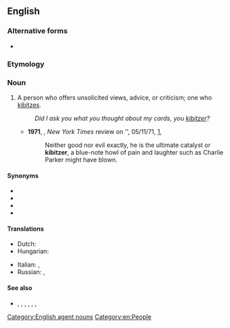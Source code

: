 ==English==

===Alternative forms===
* {{l|en|kibbitzer}}

===Etymology===
{{suffix|en|kibitz|er|id2=agent noun}}

===Noun===
{{en-noun}}

# A person who offers unsolicited views, advice, or criticism; one who [[kibitz]]es.
#: ''Did I ask you what you thought about my cards, you [[kibitzer]]?''
#* '''1971''', {{w|John Updike}}, ''New York Times'' review on '{{w|Rabbit Redux}}', 05/11/71, [http://www.nytimes.com/1971/11/05/books/updike-rabbit.html],
#*: Neither good nor evil exactly, he is the ultimate catalyst or '''kibitzer''', a blue-note howl of pain and laughter such as Charlie Parker might have blown.

====Synonyms====
* {{l|en|meddler}}
* {{l|en|busybody}}
* {{l|en|marplot}}
* {{l|en|nosey parker}}

====Translations====
{{trans-top|meddlesome person who tells others what to do}}
* Dutch: {{t|nl|[[bazig]] [[persoon]]|n}}
* Hungarian: {{t+|hu|kibic}}
{{trans-mid}}
* Italian: {{t+|it|ficcanaso}}, {{t+|it|impiccione}}
* Russian: {{t+|ru|надое́да|m|f}} {{qualifier|gadfly}}, {{t|ru|непро́шеный зри́тель}}
{{trans-bottom}}

====See also====
* {{l|en|gatecrasher}}, {{l|en|interloper}}, {{l|en|peeping tom}}, {{l|en|persona non grata}}, {{l|en|encroacher}}, {{l|en|backseat driver}}, {{l|en|buttinsky}}

[[Category:English agent nouns]]
[[Category:en:People]]